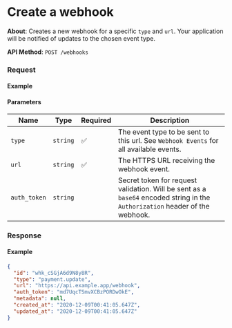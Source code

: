 
# Create a webhook

**About**: Creates a new webhook for a specific `type` and `url`. Your application will be notified of updates to the chosen event type.

**API Method**: `POST /webhooks`

### Request

#### Example
<WebhooksCreate />

#### Parameters

| Name        | Type     | Required | Description                                                                                          |
|-------------|----------|----------|------------------------------------------------------------------------------------------------------|
| `type`      | `string` | ✅        | The event type to be sent to this url. See `Webhook Events` for all available events.                |
| `url`       | `string` | ✅        | The HTTPS URL receiving the webhook event.                                                           |
| `auth_token` | `string` |          | Secret token for request validation. Will be sent as a `base64` encoded string in the `Authorization` header of the webhook. |

### Response

#### Example

```json
{
  "id": "whk_cSGjA6d9N8y8R",
  "type": "payment.update",
  "url": "https://api.example.app/webhook",
  "auth_token": "md7UqcTSmvXCBzPORDwOkE",
  "metadata": null,
  "created_at": "2020-12-09T00:41:05.647Z",
  "updated_at": "2020-12-09T00:41:05.647Z"
}
```
